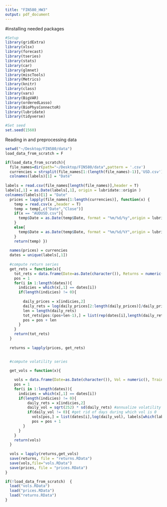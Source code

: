 ```yaml
---
title: "FIN580_HW3"
output: pdf_document
---
```


#installing needed packages
```r
#Setup 
library(gridExtra)
library(xlsx)
library(forecast)
library(tseries)
library(stats)
library(car)
library(glmnet)
library(miscTools)
library(Metrics)
library(knitr)
library(class)
library(vars)
library(BigVAR)
library(orderedLasso)
library(BioPhysConnectoR)
library(lubridate)
library(tidyverse)

#Set seed
set.seed(1560)

```


Reading in and preprocessing data
```r

setwd("~/Desktop/FIN580/data")
load_data_from_scratch = F

if(load_data_from_scratch){
  file_names=dir(path="~/Desktop/FIN580/data",pattern = '.csv')
  currencies = strsplit(file_names[1:(length(file_names)-1)],'USD.csv')
  colnames(labels)[1] = "Date"
  
labels = read.csv(file_names[length(file_names)],header = T)
labels[,1] = as.Date(labels[,1], origin = lubridate::origin )
colnames(labels)[1] = "Date"
  prices = lapply(file_names[1:length(currencies)], function(x) { 
    temp = read.csv(x ,header = T)
    temp = temp[,c("Date","Close")]
    if(x == "AUDUSD.csv"){
      temp$Date = as.Date(temp$Date, format = "%m/%d/%y",origin = lubridate::origin) #why it has a different format I have no idea
    }
    else{
      temp$Date = as.Date(temp$Date, format = "%m/%d/%Y",origin = lubridate::origin)
    }
    return(temp) })
  
  names(prices) = currencies
  dates = unique(labels[,1])
  
  #compute return series
  get_rets = function(x){
    tot_rets = data.frame(Date=as.Date(character()), Returns = numeric())
    pos = 1
    for(i in 1:length(dates)){
      indicies = which(x[,1] == dates[i])
      if(length(indicies) != 0){
  
        daily_prices = x[indicies,2]
        daily_rets = log(daily_prices[2:length(daily_prices)]/daily_prices[1:(length(daily_prices)-1)])
        len = length(daily_rets)
        tot_rets[pos:(pos+len-1),] = list(rep(dates[i],length(daily_rets)),daily_rets)
        pos = pos + len
      }
    }
    return(tot_rets)
  }
  
  returns = lapply(prices, get_rets)
  
  
  #compute volatility series

  get_vols = function(x){

    vols = data.frame(Date=as.Date(character()), Vol = numeric(), Train = numeric() )
    pos = 1
    for(i in 1:length(dates)){
      indicies = which(x[,1] == dates[i])
      if(length(indicies) != 0){
          daily_rets = x[indicies,2]
          daily_vol = sqrt(252) * sd(daily_rets) #annualize volatility
          if(daily_vol != 0){ #get rid of days during which vol is 0
            vols[pos,] = list(dates[i],log(daily_vol), labels[which(labels$Date == dates[i]),2])
            pos = pos + 1
        }
      }
    }
    return(vols)
  }
  
  vols = lapply(returns,get_vols)
  save(returns, file = "returns.RData")
  save(vols,file="vols.RData")
  save(prices, file = "prices.RData")
}

if(!load_data_from_scratch)  {
  load("vols.RData")
  load("prices.RData")
  load("returns.RData")
}
  
  
```


